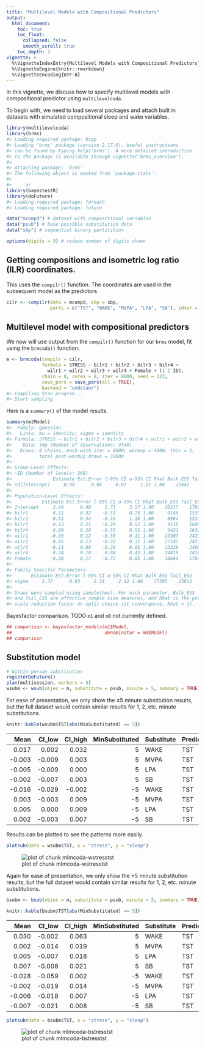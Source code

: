 ```yaml
---
title: "Multilevel Models with Compositional Predictors"
output:
  html_document:
    toc: true
    toc_float:
      collapsed: false
      smooth_scroll: true
    toc_depth: 3
vignette: >
  %\VignetteIndexEntry{Multilevel Models with Compositional Predictors}
  %\VignetteEngine{knitr::rmarkdown}
  %\VignetteEncoding{UTF-8}
---
```




In this vignette, we discuss how to specify multilevel models with compositional predictor using `multilevelcoda`.

To begin with, we need to load several packages and attach 
built in datasets with simulated compositional sleep and wake variables.


```r
library(multilevelcoda)
library(brms)
#> Loading required package: Rcpp
#> Loading 'brms' package (version 2.17.0). Useful instructions
#> can be found by typing help('brms'). A more detailed introduction
#> to the package is available through vignette('brms_overview').
#> 
#> Attaching package: 'brms'
#> The following object is masked from 'package:stats':
#> 
#>     ar
library(bayestestR)
library(doFuture)
#> Loading required package: foreach
#> Loading required package: future

data("mcompd") # dataset with compositional variables
data("psub") # base possible substitution data
data("sbp") # sequential binary partitition

options(digits = 3) # reduce number of digits shown
```

## Getting compositions and isometric log ratio (ILR) coordinates. 

This uses the `compilr()` function.
The coordinates are used in the subsequent model as the predictors


```r
cilr <- compilr(data = mcompd, sbp = sbp,
                parts = c("TST", "WAKE", "MVPA", "LPA", "SB"), idvar = "ID")
```

## Multilevel model with compositional predictors

We now will use output from the `compilr()` function for our `brms` model,
fit using the `brmcoda()` function.


```r
m <- brmcoda(compilr = cilr,
             formula = STRESS ~ bilr1 + bilr2 + bilr3 + bilr4 +
               wilr1 + wilr2 + wilr3 + wilr4 + Female + (1 | ID),
             chain = 8, cores = 8, iter = 8000, seed = 123,
             save_pars = save_pars(all = TRUE),
             backend = "cmdstanr")
#> Compiling Stan program...
#> Start sampling
```

Here is a `summary()` of the model results.


```r
summary(m$Model)
#>  Family: gaussian 
#>   Links: mu = identity; sigma = identity 
#> Formula: STRESS ~ bilr1 + bilr2 + bilr3 + bilr4 + wilr1 + wilr2 + wilr3 + wilr4 + Female + (1 | ID) 
#>    Data: tmp (Number of observations: 3540) 
#>   Draws: 8 chains, each with iter = 8000; warmup = 4000; thin = 1;
#>          total post-warmup draws = 32000
#> 
#> Group-Level Effects: 
#> ~ID (Number of levels: 266) 
#>               Estimate Est.Error l-95% CI u-95% CI Rhat Bulk_ESS Tail_ESS
#> sd(Intercept)     0.99      0.06     0.87     1.11 1.00    11442    17325
#> 
#> Population-Level Effects: 
#>           Estimate Est.Error l-95% CI u-95% CI Rhat Bulk_ESS Tail_ESS
#> Intercept     2.64      0.48     1.71     3.57 1.00    10217    17029
#> bilr1         0.11      0.32    -0.51     0.73 1.00     9146    15395
#> bilr2         0.51      0.34    -0.16     1.18 1.00     8964    15316
#> bilr3         0.13      0.21    -0.28     0.55 1.00     9118    16058
#> bilr4         0.00      0.28    -0.55     0.55 1.00     9421    16324
#> wilr1        -0.35      0.12    -0.58    -0.11 1.00    23307    24217
#> wilr2         0.05      0.13    -0.22     0.31 1.00    27142    24311
#> wilr3        -0.11      0.08    -0.26     0.05 1.00    23328    24003
#> wilr4         0.24      0.10     0.04     0.43 1.00    24419    24164
#> Female       -0.38      0.17    -0.72    -0.05 1.00    10664    17649
#> 
#> Family Specific Parameters: 
#>       Estimate Est.Error l-95% CI u-95% CI Rhat Bulk_ESS Tail_ESS
#> sigma     2.37      0.03     2.31     2.42 1.00    37395    23812
#> 
#> Draws were sampled using sample(hmc). For each parameter, Bulk_ESS
#> and Tail_ESS are effective sample size measures, and Rhat is the potential
#> scale reduction factor on split chains (at convergence, Rhat = 1).
```

Bayesfactor comparison.
TODO `m1` and `m0` not currently defined.


```r
## comparison <- bayesfactor_models(m1$Model,
##                                  denominator = m0$Model)
## comparison
```

## Substitution model


```r
# Within-person substitution
registerDoFuture()
plan(multisession, workers = 5)
wsubm <- wsub(objec = m, substitute = psub, minute = 5, summary = TRUE)
```

For ease of presentation, we only show the $\pm5$ minute 
substitution results, but the full dataset would contain similar 
results for 1, 2, etc. minute substitutions.


```r
knitr::kable(wsubm$TST[abs(MinSubstituted) == 5])
```



|   Mean| CI_low| CI_high| MinSubstituted|Substitute |Predictor |
|------:|------:|-------:|--------------:|:----------|:---------|
|  0.017|  0.002|   0.032|              5|WAKE       |TST       |
| -0.003| -0.009|   0.003|              5|MVPA       |TST       |
| -0.005| -0.009|   0.000|              5|LPA        |TST       |
| -0.002| -0.007|   0.003|              5|SB         |TST       |
| -0.016| -0.029|  -0.002|             -5|WAKE       |TST       |
|  0.003| -0.003|   0.009|             -5|MVPA       |TST       |
|  0.005|  0.000|   0.009|             -5|LPA        |TST       |
|  0.002| -0.003|   0.007|             -5|SB         |TST       |

Results can be plotted to see the patterns more easily.


```r
plotsub(data = wsubm$TST, x = "stress", y = "sleep")
```

![plot of chunk mlmcoda-wstresstst](mlmcoda-mlmcoda-wstresstst-1.png)

Again for ease of presentation, we only show the $\pm5$ minute 
substitution results, but the full dataset would contain similar 
results for 1, 2, etc. minute substitutions.


```r
bsubm <- bsub(objec = m, substitute = psub, minute = 5, summary = TRUE)

knitr::kable(bsubm$TST[abs(MinSubstituted) == 5])
```



|   Mean| CI_low| CI_high| MinSubstituted|Substitute |Predictor |
|------:|------:|-------:|--------------:|:----------|:---------|
|  0.030| -0.002|   0.063|              5|WAKE       |TST       |
|  0.002| -0.014|   0.019|              5|MVPA       |TST       |
|  0.005| -0.007|   0.018|              5|LPA        |TST       |
|  0.007| -0.008|   0.021|              5|SB         |TST       |
| -0.028| -0.059|   0.002|             -5|WAKE       |TST       |
| -0.002| -0.019|   0.014|             -5|MVPA       |TST       |
| -0.006| -0.018|   0.007|             -5|LPA        |TST       |
| -0.007| -0.021|   0.008|             -5|SB         |TST       |


```r
plotsub(data = bsubm$TST, x = "stress", y = "sleep")
```

![plot of chunk mlmcoda-bstresstst](mlmcoda-mlmcoda-bstresstst-1.png)
